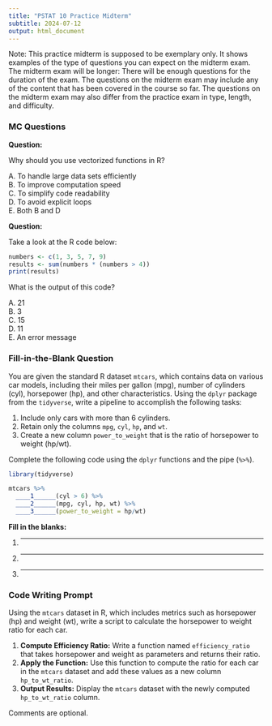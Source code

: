 ```yaml
---
title: "PSTAT 10 Practice Midterm"
subtitle: 2024-07-12
output: html_document
---
```


Note: This practice midterm is supposed to be exemplary only. It shows
examples of the type of questions you can expect on the midterm exam.
The midterm exam will be longer: There will be enough questions for
the duration of the exam.
The questions on the midterm exam may include any of the content that has
been covered in the course so far. The questions on the midterm exam
may also differ from the practice exam in type, length, and difficulty. 

### MC Questions

**Question:**

Why should you use vectorized functions in R?

A. To handle large data sets efficiently  
B. To improve computation speed  
C. To simplify code readability  
D. To avoid explicit loops  
E. Both B and D  


**Question:**

Take a look at the R code below:

```r
numbers <- c(1, 3, 5, 7, 9)
results <- sum(numbers * (numbers > 4))
print(results)
```

What is the output of this code?

A. 21  
B. 3  
C. 15  
D. 11  
E. An error message


### Fill-in-the-Blank Question

You are given the standard R dataset `mtcars`, which contains data on various car models, including their miles per gallon (mpg), number of cylinders (cyl), horsepower (hp), and other characteristics. Using the `dplyr` package from the `tidyverse`, write a pipeline to accomplish the following tasks:

1. Include only cars with more than 6 cylinders.
2. Retain only the columns `mpg`, `cyl`, `hp`, and `wt`.
3. Create a new column `power_to_weight` that is the ratio of horsepower to weight (hp/wt).

Complete the following code using the `dplyr` functions and the pipe (`%>%`).

```r
library(tidyverse)

mtcars %>%
  ____1______(cyl > 6) %>%
  ____2______(mpg, cyl, hp, wt) %>%
  ____3______(power_to_weight = hp/wt)
```

**Fill in the blanks:**

1. __________
2. __________
3. __________


### Code Writing Prompt

Using the `mtcars` dataset in R, which includes metrics such as 
horsepower (hp) and weight (wt), write a script to calculate the 
horsepower to weight ratio for each car.

1. **Compute Efficiency Ratio:** Write a function named `efficiency_ratio` 
that takes horsepower and weight as parameters and returns their ratio.
2. **Apply the Function:** Use this function to compute the ratio for each car
in the `mtcars` dataset and add these values as a new column `hp_to_wt_ratio`.
3. **Output Results:** Display the `mtcars` dataset with the newly
computed `hp_to_wt_ratio` column.

Comments are optional.
